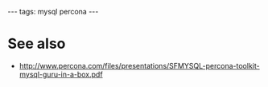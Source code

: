 ---
tags: mysql percona
---
= See also =

* http://www.percona.com/files/presentations/SFMYSQL-percona-toolkit-mysql-guru-in-a-box.pdf
